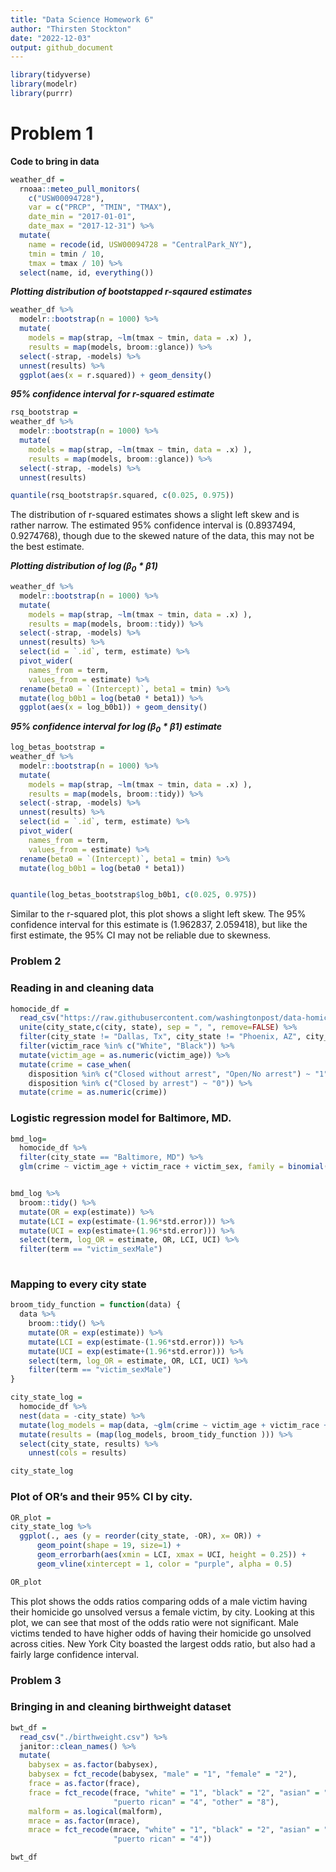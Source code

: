 ```yaml
---
title: "Data Science Homework 6"
author: "Thirsten Stockton"
date: "2022-12-03"
output: github_document
---
```


```r

library(tidyverse)
library(modelr)
library(purrr)

```

# Problem 1

**Code to bring in data**

```r
weather_df = 
  rnoaa::meteo_pull_monitors(
    c("USW00094728"),
    var = c("PRCP", "TMIN", "TMAX"), 
    date_min = "2017-01-01",
    date_max = "2017-12-31") %>%
  mutate(
    name = recode(id, USW00094728 = "CentralPark_NY"),
    tmin = tmin / 10,
    tmax = tmax / 10) %>%
  select(name, id, everything())
```

***Plotting distribution of bootstapped r-sqaured estimates***
```r
weather_df %>% 
  modelr::bootstrap(n = 1000) %>% 
  mutate(
    models = map(strap, ~lm(tmax ~ tmin, data = .x) ),
    results = map(models, broom::glance)) %>% 
  select(-strap, -models) %>% 
  unnest(results) %>% 
  ggplot(aes(x = r.squared)) + geom_density()
```


***95% confidence interval for r-squared estimate***

```r
rsq_bootstrap =
weather_df %>% 
  modelr::bootstrap(n = 1000) %>% 
  mutate(
    models = map(strap, ~lm(tmax ~ tmin, data = .x) ),
    results = map(models, broom::glance)) %>% 
  select(-strap, -models) %>% 
  unnest(results) 

quantile(rsq_bootstrap$r.squared, c(0.025, 0.975))
```

The distribution of r-squared estimates shows a slight left skew and is rather narrow. The estimated 95% confidence interval is (0.8937494, 0.9274768), though due to the skewed nature of the data, this may not be the best estimate. 

***Plotting distribution of $\log(\beta_0 * \beta1)$***

```r
weather_df %>% 
  modelr::bootstrap(n = 1000) %>% 
  mutate(
    models = map(strap, ~lm(tmax ~ tmin, data = .x) ),
    results = map(models, broom::tidy)) %>% 
  select(-strap, -models) %>% 
  unnest(results) %>% 
  select(id = `.id`, term, estimate) %>% 
  pivot_wider(
    names_from = term, 
    values_from = estimate) %>% 
  rename(beta0 = `(Intercept)`, beta1 = tmin) %>% 
  mutate(log_b0b1 = log(beta0 * beta1)) %>% 
  ggplot(aes(x = log_b0b1)) + geom_density()
```

***95% confidence interval for $\log(\beta_0 * \beta1)$ estimate***
```r

log_betas_bootstrap =
weather_df %>% 
  modelr::bootstrap(n = 1000) %>% 
  mutate(
    models = map(strap, ~lm(tmax ~ tmin, data = .x) ),
    results = map(models, broom::tidy)) %>% 
  select(-strap, -models) %>% 
  unnest(results) %>% 
  select(id = `.id`, term, estimate) %>% 
  pivot_wider(
    names_from = term, 
    values_from = estimate) %>% 
  rename(beta0 = `(Intercept)`, beta1 = tmin) %>% 
  mutate(log_b0b1 = log(beta0 * beta1)) 


quantile(log_betas_bootstrap$log_b0b1, c(0.025, 0.975))
```

Similar to the r-squared plot, this plot shows a slight left skew. The 95% confidence interval for this estimate is (1.962837, 2.059418), but like the first estimate, the 95% CI may not be reliable due to skewness.


### Problem 2

### Reading in and cleaning data
```r
homocide_df = 
  read_csv("https://raw.githubusercontent.com/washingtonpost/data-homicides/master/homicide-data.csv") %>%
  unite(city_state,c(city, state), sep = ", ", remove=FALSE) %>%
  filter(city_state != "Dallas, Tx", city_state != "Phoenix, AZ", city_state != "Kansas City, MO", city_state != "Tulsa, AL")  %>%
  filter(victim_race %in% c("White", "Black")) %>%
  mutate(victim_age = as.numeric(victim_age)) %>%
  mutate(crime = case_when(
    disposition %in% c("Closed without arrest", "Open/No arrest") ~ "1",
    disposition %in% c("Closed by arrest") ~ "0")) %>%
  mutate(crime = as.numeric(crime)) 

```


### Logistic regression model for Baltimore, MD.

```r

bmd_log= 
  homocide_df %>%
  filter(city_state == "Baltimore, MD") %>%
  glm(crime ~ victim_age + victim_race + victim_sex, family = binomial(), data = .)


bmd_log %>% 
  broom::tidy() %>%
  mutate(OR = exp(estimate)) %>%
  mutate(LCI = exp(estimate-(1.96*std.error))) %>%
  mutate(UCI = exp(estimate+(1.96*std.error))) %>%
  select(term, log_OR = estimate, OR, LCI, UCI) %>%
  filter(term == "victim_sexMale")
  

```

### Mapping to every city state

```r
broom_tidy_function = function(data) {
  data %>%
    broom::tidy() %>%
    mutate(OR = exp(estimate)) %>%
    mutate(LCI = exp(estimate-(1.96*std.error))) %>%
    mutate(UCI = exp(estimate+(1.96*std.error))) %>%
    select(term, log_OR = estimate, OR, LCI, UCI) %>%
    filter(term == "victim_sexMale")
}

city_state_log =
  homocide_df %>%
  nest(data = -city_state) %>%
  mutate(log_models = map(data, ~glm(crime ~ victim_age + victim_race + victim_sex, family = binomial(), data = .))) %>%
  mutate(results = (map(log_models, broom_tidy_function ))) %>%
  select(city_state, results) %>%
    unnest(cols = results)

city_state_log

```

### Plot of OR's and their 95% CI by city.

```r

OR_plot =
city_state_log %>%
  ggplot(., aes (y = reorder(city_state, -OR), x= OR)) +
      geom_point(shape = 19, size=1) +
      geom_errorbarh(aes(xmin = LCI, xmax = UCI, height = 0.25)) +
      geom_vline(xintercept = 1, color = "purple", alpha = 0.5) 

OR_plot
```

This plot shows the odds ratios comparing odds of a male victim having their homicide go unsolved versus a female victim, by city. Looking at this plot, we can see that most of the odds ratio were not significant. Male victims tended to have higher odds of having their homicide go unsolved across cities. New York City boasted the largest odds ratio, but also had a fairly large confidence interval. 

### Problem 3

### Bringing in and cleaning birthweight dataset

```r

bwt_df = 
  read_csv("./birthweight.csv") %>% 
  janitor::clean_names() %>%
  mutate(
    babysex = as.factor(babysex),
    babysex = fct_recode(babysex, "male" = "1", "female" = "2"),
    frace = as.factor(frace),
    frace = fct_recode(frace, "white" = "1", "black" = "2", "asian" = "3", 
                       "puerto rican" = "4", "other" = "8"),
    malform = as.logical(malform),
    mrace = as.factor(mrace),
    mrace = fct_recode(mrace, "white" = "1", "black" = "2", "asian" = "3", 
                       "puerto rican" = "4"))

bwt_df

```

